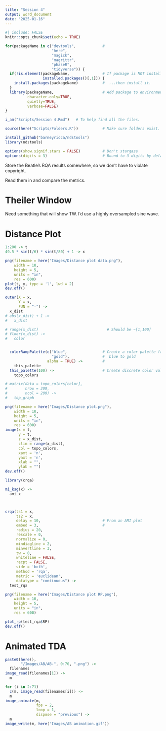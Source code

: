 ```yaml
---
title: "Session 4"
output: word_document
date: "2025-01-16"
---
```


```r
#| include: FALSE
knitr::opts_chunk$set(echo = TRUE)

for(packageName in c("devtools",            # 
                     "here",
                     "magick",
                     "magrittr",
                     "phaseR",
                     "tidyverse")) {
  if(!is.element(packageName,               # If package is NOT installed...
                 installed.packages()[,1])) {
    install.packages(packageName)           #  ...then install it.
  }
  library(packageName,                      # Add package to environment
          character.only=TRUE,
          quietly=TRUE,
          verbose=FALSE)
}

i_am("Scripts/Session 4.Rmd")   # To help find all the files.

source(here("Scripts/Folders.R"))           # Make sure folders exist.

install_github("barneyricca/ndstools")
library(ndstools)

options(show.signif.stars = FALSE)          # Don't stargaze
options(digits = 3)                         # Round to 3 digits by default
```

Store the Beatle's RQA results somewhere, so we don't have to violate copyright.

Read them in and compare the metrics.

# Theiler Window

Need something that will show TW. I'd use a highly oversampled sine wave.


# Distance Plot
```r
1:200 -> t
49.5 * sin(t/6) * sin(t/80) + 1 -> x

png(filename = here("Images/Distance plot data.png"),
    width = 10,
    height = 5,
    units = "in",
    res = 600)
plot(t, x, type = 'l', lwd = 2)
dev.off()

outer(X = x,
      Y = x,
      FUN = "-") ->
  x_dist
# abs(x_dist) + 1 ->
#   x_dist

# range(x_dist)                               # Should be ~[1,100]
# floor(x_dist) -> 
#   color


  colorRampPalette(c("blue",                # Create a color palette from
                     "gold"),               #  blue to gold
                   alpha = TRUE) ->         # 
    this_palette
  this_palette(100) ->                      # Create discrete color values 
    topo_colors

# matrix(data = topo_colors[color],
#        nrow = 200,
#        ncol = 200) ->
#   top_graph

png(filename = here("Images/Distance plot.png"),
    width = 10,
    height = 5,
    units = "in",
    res = 600) 
image(x = t,
      y = t,
      z = x_dist,
      zlim = range(x_dist),
      col = topo_colors,
      xaxt = 'n',
      yaxt = 'n',
      xlab = "",
      ylab = "")
dev.off()
```


```r
library(crqa)

mi_ksg(x) ->
  ami_x



crqa(ts1 = x, 
     ts2 = x,
     delay = 10,                            # From an AMI plot
     embed = 3,                             #
     radius = 20,
     rescale = 0,
     normalize = 0,
     mindiagline = 2,
     minvertline = 3,
     tw = 0,
     whiteline = FALSE,
     recpt = FALSE,
     side = 'both',
     method = 'rqa',
     metric = 'euclidean',
     datatype = "continuous") ->
  test_rqa

png(filename = here("Images/Distance plot RP.png"),
    width = 10,
    height = 5,
    units = "in",
    res = 600) 

plot_rp(test_rqa$RP)
dev.off()

```


# Animated TDA

```r
paste0(here(),
       "/Images/AB/AB-", 0:70, ".png") ->
  filenames
image_read(filenames[1]) ->
  m

for (i in 2:71) 
  c(m, image_read(filenames[i])) ->
  m
image_animate(m, 
              fps = 2, 
              loop = 1, 
              dispose = "previous") ->
  m
image_write(m, here("Images/AB animation.gif"))
```

